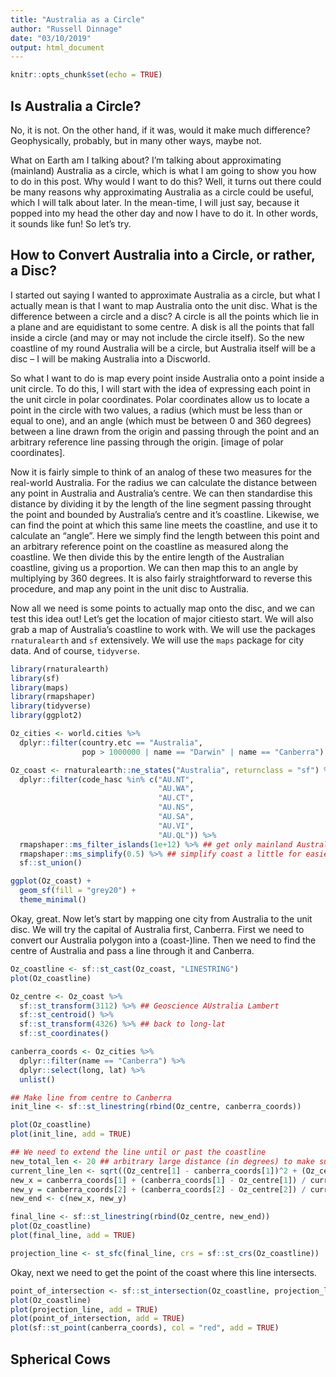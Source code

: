 ```yaml
---
title: "Australia as a Circle"
author: "Russell Dinnage"
date: "03/10/2019"
output: html_document
---
```


```r
knitr::opts_chunk$set(echo = TRUE)
```

## Is Australia a Circle?

No, it is not. On the other hand, if it was, would it make much difference? Geophysically, probably, but in many other ways, maybe not.

What on Earth am I talking about? I'm talking about approximating (mainland) Australia as a circle, which is what I am going to show you how to do in this post. Why would I want to do this? Well, it turns out there could be many reasons why approximating Australia as a circle could be useful, which I will talk about later. In the mean-time, I will just say, because it popped into my head the other day and now I have to do it. In other words, it sounds like fun! So let's try.

## How to Convert Australia into a Circle, or rather, a Disc?

I started out saying I wanted to approximate Australia as a circle, but what I actually mean is that I want to map Australia onto the unit disc. What is the difference between a circle and a disc? A circle is all the points which lie in a plane and are equidistant to some centre. A disk is all the points that fall inside a circle (and may or may not include the circle itself). So the new coastline of my round Australia will be a circle, but Australia itself will be a disc -- I will be making Australia into a Discworld. 

So what I want to do is map every point inside Australia onto a point inside a unit circle. To do this, I will start with the idea of expressing each point in the unit circle in polar coordinates. Polar coordinates allow us to locate a point in the circle with two values, a radius (which must be less than or equal to one), and an angle (which must be between 0 and 360 degrees) between a line drawn from the origin and passing through the point and an arbitrary reference line passing through the origin. [image of polar coordinates]. 

Now it is fairly simple to think of an analog of these two measures for the real-world Australia. For the radius we can calculate the distance between any point in Australia and Australia's centre. We can then standardise this distance by dividing it by the length of the line segment passing throught the point and bounded by Australia's centre and it's coastline. Likewise, we can find the point at which this same line meets the coastline, and use it to calculate an "angle". Here we simply find the length between this point and an arbitrary reference point on the coastline as measured along the coastline. We then divide this by the entire length of the Australian coastline, giving us a proportion. We can then map this to an angle by multiplying by 360 degrees. It is also fairly straightforward to reverse this procedure, and map any point in the unit disc to Australia.

Now all we need is some points to actually map onto the disc, and we can test this idea out! Let's get the location of major citiesto start. We will also grab a map of Australia's coastline to work with. We will use the packages `rnaturalearth` and `sf` extensively. We will use the `maps` package for city data. And of course, `tidyverse`.

```r
library(rnaturalearth)
library(sf)
library(maps)
library(rmapshaper)
library(tidyverse)
library(ggplot2)

Oz_cities <- world.cities %>%
  dplyr::filter(country.etc == "Australia",
                pop > 1000000 | name == "Darwin" | name == "Canberra")

Oz_coast <- rnaturalearth::ne_states("Australia", returnclass = "sf") %>%
  dplyr::filter(code_hasc %in% c("AU.NT",
                                 "AU.WA",
                                 "AU.CT",
                                 "AU.NS",
                                 "AU.SA",
                                 "AU.VI",
                                 "AU.QL")) %>%
  rmapshaper::ms_filter_islands(1e+12) %>% ## get only mainland Australia
  rmapshaper::ms_simplify(0.5) %>% ## simplify coast a little for easier computation later
  sf::st_union()

ggplot(Oz_coast) +
  geom_sf(fill = "grey20") +
  theme_minimal()

```

Okay, great. Now let's start by mapping one city from Australia to the unit disc. We will try the capital of Australia first, Canberra. First we need to convert our Australia polygon into a (coast-)line. Then we need to find the centre of Australia and pass a line through it and Canberra. 

```r
Oz_coastline <- sf::st_cast(Oz_coast, "LINESTRING")
plot(Oz_coastline)

Oz_centre <- Oz_coast %>%
  sf::st_transform(3112) %>% ## Geoscience AUstralia Lambert
  sf::st_centroid() %>%
  sf::st_transform(4326) %>% ## back to long-lat
  sf::st_coordinates()

canberra_coords <- Oz_cities %>%
  dplyr::filter(name == "Canberra") %>%
  dplyr::select(long, lat) %>%
  unlist()

## Make line from centre to Canberra
init_line <- sf::st_linestring(rbind(Oz_centre, canberra_coords))

plot(Oz_coastline)
plot(init_line, add = TRUE)

## We need to extend the line until or past the coastline
new_total_len <- 20 ## arbitrary large distance (in degrees) to make sure line gets past coast
current_line_len <- sqrt((Oz_centre[1] - canberra_coords[1])^2 + (Oz_centre[2] - canberra_coords[2])^2)
new_x = canberra_coords[1] + (canberra_coords[1] - Oz_centre[1]) / current_line_len * new_total_len
new_y = canberra_coords[2] + (canberra_coords[2] - Oz_centre[2]) / current_line_len * new_total_len
new_end <- c(new_x, new_y)

final_line <- sf::st_linestring(rbind(Oz_centre, new_end))
plot(Oz_coastline)
plot(final_line, add = TRUE)

projection_line <- st_sfc(final_line, crs = sf::st_crs(Oz_coastline))

```

Okay, next we need to get the point of the coast where this line intersects.

```r
point_of_intersection <- sf::st_intersection(Oz_coastline, projection_line)
plot(Oz_coastline)
plot(projection_line, add = TRUE)
plot(point_of_intersection, add = TRUE)
plot(sf::st_point(canberra_coords), col = "red", add = TRUE)
```

## Spherical Cows


